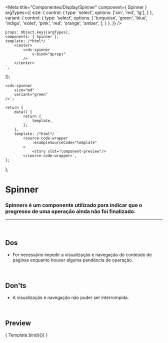 
<Meta
	title="Componentes/Display/Spinner"
	component={ Spinner }
	argTypes={{
		size: {
			control: {
				type: 'select',
				options: ['sm', 'md', 'lg'],
			}
		},
		variant: {
			control: {
				type: 'select',
				options: [
					'turquoise',
					'green',
					'blue',
					'indigo',
					'violet',
					'pink',
					'red',
					'orange',
					'amber',
				],
			}
		},
	}}
/>

	props: Object.keys(argTypes),
	components: { Spinner },
	template: /*html*/ `
		<center>
			<cds-spinner
				v-bind="$props"
			/>
		</center>
	`,
});

	<cds-spinner
		size="md"
		variant="green"
	/>`;

	return {
		data() {
			return {
				template,
			};
		},
		template: /*html*/ `
			<source-code-wrapper
				:exampleSourceCode="template"
			>
				<story slot="component-preview"/>
			</source-code-wrapper>`,
	};
};

# Spinner

### Spinners é um componente utilizado para indicar que o progresso de uma operação ainda não foi finalizado.
---
<br />

## Dos
- For necessário impedir a visualização e navegação do conteúdo de páginas enquanto houver alguma pendência de operação.

<br />

## Don'ts
- A visualização e navegação não puder ser interrompida.

<br />

## Preview

<Canvas>
	<Story
		name="Spinner"
		decorators={[docsDecorator]}
	>
		{ Template.bind({}) }
	</Story>
</Canvas>

<ArgsTable story="Spinner" />